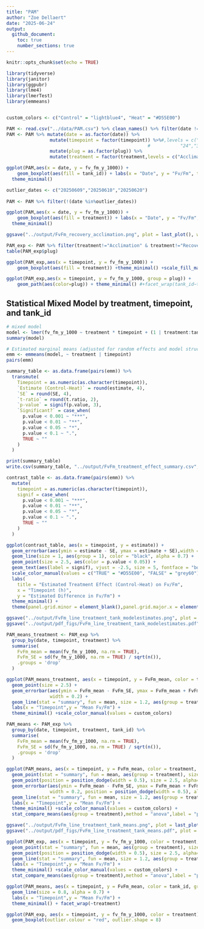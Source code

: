 ```yaml
---
title: "PAM"
author: "Zoe Dellaert"
date: "2025-06-24"
output: 
  github_document:
    toc: true
    number_sections: true
---
```


```r
knitr::opts_chunk$set(echo = TRUE)
```

```r
library(tidyverse)
library(janitor)
library(ggpubr)
library(lme4)
library(lmerTest)
library(emmeans)


custom_colors <- c("Control" = "lightblue4", "Heat" = "#D55E00")

PAM <- read.csv("../data/PAM.csv") %>% clean_names() %>% filter(date != "20250519")
PAM <- PAM %>% mutate(date = as.factor(date)) %>% 
                mutate(timepoint = factor(timepoint)) %>%#,levels = c("0","1","3","6","12",
                                                    #           "24","36","48","72","120","170"), ordered = TRUE)) %>% 
                mutate(plug = as.factor(plug)) %>%
                mutate(treatment = factor(treatment,levels = c("Acclimation","Recovery","Control","Heat", ordered=TRUE)))

ggplot(PAM,aes(x = date, y = fv_fm_y_1000)) + 
    geom_boxplot(aes(fill = tank_id)) + labs(x = "Date", y = "Fv/Fm", title = "Fv/Fm by Date and Tank") +
  theme_minimal()

outlier_dates <- c("20250609","20250610","20250620")
  
PAM <- PAM %>% filter(!(date %in%outlier_dates))

ggplot(PAM,aes(x = date, y = fv_fm_y_1000)) + 
    geom_boxplot(aes(fill = treatment)) + labs(x = "Date", y = "Fv/Fm", title = "Fv/Fm by Date and Tank") +
  theme_minimal()

ggsave("../output/FvFm_recovery_acclimation.png", plot = last_plot(), width = 8, height = 4)
```

```r
PAM_exp <- PAM %>% filter(treatment!="Acclimation" & treatment!="Recovery")
table(PAM_exp$plug)

ggplot(PAM_exp,aes(x = timepoint, y = fv_fm_y_1000)) + 
    geom_boxplot(aes(fill = treatment)) +theme_minimal() +scale_fill_manual(values = custom_colors) 

ggplot(PAM_exp,aes(x = timepoint, y = fv_fm_y_1000, group = plug)) + 
    geom_path(aes(color=plug)) + theme_minimal() #+facet_wrap(tank_id~treatment)
```

## Statistical Mixed Model by treatment, timepoint, and tank_id

```r
# mixed model
model <- lmer(fv_fm_y_1000 ~ treatment * timepoint + (1 | treatment:tank_id), data = PAM_exp)
summary(model)

# Estimated marginal means (adjusted for random effects and model structure)
emm <- emmeans(model, ~ treatment | timepoint)
pairs(emm)
```

```r
summary_table <- as.data.frame(pairs(emm)) %>%
  transmute(
    Timepoint = as.numeric(as.character(timepoint)),
    `Estimate (Control-Heat)` = round(estimate, 4),
    `SE` = round(SE, 4),
    `t-ratio` = round(t.ratio, 2),
    `p-value` = signif(p.value, 3),
    `Significant?` = case_when(
      p.value < 0.001 ~ "***",
      p.value < 0.01 ~ "**",
      p.value < 0.05 ~ "*",
      p.value < 0.1 ~ ".",
      TRUE ~ ""
    )
  )

print(summary_table)
write.csv(summary_table, "../output/FvFm_treatment_effect_summary.csv", row.names = FALSE)
```

```r
contrast_table <- as.data.frame(pairs(emm)) %>%
  mutate(
    timepoint = as.numeric(as.character(timepoint)),
    signif = case_when(
      p.value < 0.001 ~ "***",
      p.value < 0.01 ~ "**",
      p.value < 0.05 ~ "*",
      p.value < 0.1 ~ ".",
      TRUE ~ ""
    )
  )

ggplot(contrast_table, aes(x = timepoint, y = estimate)) +
  geom_errorbar(aes(ymin = estimate - SE, ymax = estimate + SE),width = 3, alpha = 0.6) +
  geom_line(size = 1, aes(group = 1), color = "black", alpha = 0.7) +
  geom_point(size = 2.5, aes(color = p.value < 0.05)) +
  geom_text(aes(label = signif), vjust = -2.5, size = 5, fontface = "bold", color = "black") +
  scale_color_manual(values = c("TRUE" = "#D55E00", "FALSE" = "grey60"), name = "p < 0.05") +
  labs(
    title = "Estimated Treatment Effect (Control-Heat) on Fv/Fm",
    x = "Timepoint (h)",
    y = "Estimated Difference in Fv/Fm") +
  theme_minimal() +
  theme(panel.grid.minor = element_blank(),panel.grid.major.x = element_blank())

ggsave("../output/FvFm_line_treatment_tank_modelestimates.png", plot = last_plot(), width = 8, height = 4)
ggsave("../output/pdf_figs/FvFm_line_treatment_tank_modelestimates.pdf", plot = last_plot(), width = 8, height = 4)
```





```r
PAM_means_treatment <- PAM_exp %>%
  group_by(date, timepoint, treatment) %>%
  summarise(
    FvFm_mean = mean(fv_fm_y_1000, na.rm = TRUE),
    FvFm_SE = sd(fv_fm_y_1000, na.rm = TRUE) / sqrt(n()),
    .groups = 'drop'
  )

ggplot(PAM_means_treatment, aes(x = timepoint, y = FvFm_mean, color = treatment,group = treatment)) +
  geom_point(size = 2.5) +
  geom_errorbar(aes(ymin = FvFm_mean - FvFm_SE, ymax = FvFm_mean + FvFm_SE),
                width = 0.2) +
  geom_line(stat = "summary", fun = mean, size = 1.2, aes(group = treatment)) +
  labs(x = "Timepoint",y = "Mean Fv/Fm") +
  theme_minimal() +scale_color_manual(values = custom_colors)

PAM_means <- PAM_exp %>%
  group_by(date, timepoint, treatment, tank_id) %>%
  summarise(
    FvFm_mean = mean(fv_fm_y_1000, na.rm = TRUE),
    FvFm_SE = sd(fv_fm_y_1000, na.rm = TRUE) / sqrt(n()),
    .groups = 'drop'
  )

ggplot(PAM_means, aes(x = timepoint, y = FvFm_mean, color = treatment, shape = tank_id)) +
  geom_point(stat = "summary", fun = mean, aes(group = treatment), size=2.5) +
  geom_point(position = position_dodge(width = 0.5), size = 2.5, alpha=0.5) +
  geom_errorbar(aes(ymin = FvFm_mean - FvFm_SE, ymax = FvFm_mean + FvFm_SE),
                width = 0.2, position = position_dodge(width = 0.5), alpha=0.5) +
  geom_line(stat = "summary", fun = mean, size = 1.2, aes(group = treatment)) +
  labs(x = "Timepoint",y = "Mean Fv/Fm") +
  theme_minimal() +scale_color_manual(values = custom_colors) +
  stat_compare_means(aes(group = treatment),method = "anova",label = "p.format",size = 2.5)

ggsave("../output/FvFm_line_treatment_tank_means.png", plot = last_plot(), width = 8, height = 4)
ggsave("../output/pdf_figs/FvFm_line_treatment_tank_means.pdf", plot = last_plot(), width = 8, height = 4)

ggplot(PAM_exp, aes(x = timepoint, y = fv_fm_y_1000, color = treatment, shape = tank_id)) +
  geom_point(stat = "summary", fun = mean, aes(group = treatment), size=2.5) +
  geom_point(position = position_dodge(width = 0.5), size = 2.5, alpha=0.5) +
  geom_line(stat = "summary", fun = mean, size = 1.2, aes(group = treatment)) +
  labs(x = "Timepoint",y = "Mean Fv/Fm") +
  theme_minimal() +scale_color_manual(values = custom_colors) +
  stat_compare_means(aes(group = treatment),method = "anova",label = "p.format",size = 3)

ggplot(PAM_means, aes(x = timepoint, y = FvFm_mean, color = tank_id, group = tank_id)) +
  geom_line(size = 0.8, alpha = 0.7) +
  labs(x = "Timepoint",y = "Mean Fv/Fm") +
  theme_minimal() + facet_wrap(~treatment)
```

```r
ggplot(PAM_exp, aes(x = timepoint, y = fv_fm_y_1000, color = treatment)) +
  geom_boxplot(outlier.colour = "red", outlier.shape = 8) 


```

